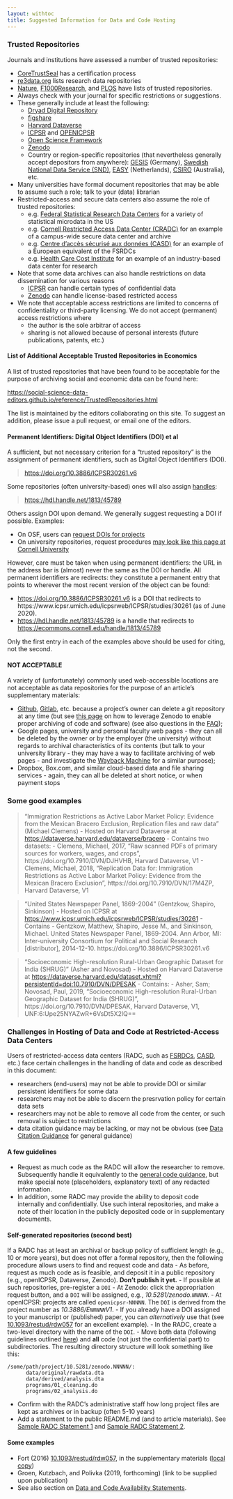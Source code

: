 ```yaml
---
layout: withtoc
title: Suggested Information for Data and Code Hosting
---
```


### Trusted Repositories

Journals and institutions have assessed a number of trusted repositories:

- [CoreTrustSeal](https://www.coretrustseal.org/) has a certification process
- [re3data.org](https://www.re3data.org/) lists research data repositories
- [Nature](https://www.nature.com/sdata/policies/repositories), [F1000Research](https://f1000research.com/for-authors/data-guidelines#hosting), and [PLOS](https://journals.plos.org/plosone/s/data-availability) have lists of trusted repositories. 
- Always check with your journal for specific restrictions or suggestions.
- These generally include at least the following:
  -  [Dryad Digital Repository](http://datadryad.org/)
  -  [figshare](http://figshare.com/)
  -  [Harvard Dataverse](https://dataverse.harvard.edu)
  -  [ICPSR](https://www.icpsr.umich.edu/icpsrweb/) and [OPENICPSR](https://www.openicpsr.org/openicpsr/)
  -  [Open Science Framework](http://osf.io/)
  -  [Zenodo](http://zenodo.org/)
  - Country or region-specific repositories (that nevertheless generally accept depositors from anywhere): [GESIS](https://datorium.gesis.org/xmlui/) (Germany), [Swedish National Data Service (SND)](https://snd.gu.se/en/describe-and-deposit-data), [EASY](https://easy.dans.knaw.nl/ui/home) (Netherlands), [CSIRO](https://data.csiro.au/collections/) (Australia), etc.
- Many universities have formal document repositories that may be able to assume such a role; talk to your (data) librarian
- Restricted-access and secure data centers also assume the role of trusted repositories:
  - e.g. [Federal Statistical Research Data Centers](https://www.census.gov/fsrdc) for a variety of statistical microdata in the US
  - e.g. [Cornell Restricted Access Data Center (CRADC)](https://ciser.cornell.edu/data/secure-data-services/cradc/) for an example of a campus-wide secure data center and archive
  - e.g. [Centre d’accès sécurisé aux données (CASD)](https://www.casd.eu/) for an example of a European equivalent of the FSRDCs
  - e.g. [Health Care Cost Institute](https://www.healthcostinstitute.org/about-hcci/) for an example of an industry-based data center for research
- Note that some data archives can also handle restrictions on data dissemination for various reasons
  - [ICPSR](https://www.icpsr.umich.edu/icpsrweb/content/datamanagement/confidentiality/) can handle certain types of confidential data
  - [Zenodo](http://about.zenodo.org/policies/) can handle license-based restricted access
- We note that acceptable access restrictions are limited to concerns of confidentiality or third-party licensing. We do not accept (permanent) access restrictions where
  - the author is the sole arbitrar of access
  - sharing is not allowed because of personal interests (future publications, patents, etc.)

#### List of Additional Acceptable Trusted Repositories in Economics

A list of trusted repositories that have been found to be acceptable for the purpose of archiving social and economic data can be found here:

[https://social-science-data-editors.github.io/reference/TrustedRepositories.html](https://social-science-data-editors.github.io/reference/TrustedRepositories.html)


The list is maintained by the editors collaborating on this site. To suggest an addition, please issue a pull request, or email one of the editors.

#### Permanent Identifiers: Digital Object Identifiers (DOI) et al

A sufficient, but not necessary criterion for a "trusted repository" is the assignment of permanent identifiers, such as Digital Object Identifiers (DOI). 

> [https://doi.org/10.3886/ICPSR30261.v6](https://doi.org/10.3886/ICPSR30261.v6)

Some repositories (often university-based) ones will also assign [handles](https://www.handle.net/):

> [https://hdl.handle.net/1813/45789](https://hdl.handle.net/1813/45789) 

Others assign DOI upon demand. We generally suggest requesting a DOI if possible. Examples:

- On OSF, users can [request DOIs for projects](https://help.osf.io/hc/en-us/articles/360019931013-Create-DOIs)
- On university repositories, request procedures [may look like this page at Cornell University](http://guides.library.cornell.edu/ecommons/persistenturls)

However, care must be taken when using permanent identifiers: the URL in the address bar is (almost) never the same as the DOI or handle. All permanent identifiers are redirects: they constitute a permanent entry that points to wherever the most recent version of the object can be found:

- [https://doi.org/10.3886/ICPSR30261.v6](https://doi.org/10.3886/ICPSR30261.v6) is a DOI that redirects to https://www.icpsr.umich.edu/icpsrweb/ICPSR/studies/30261 (as of June 2020).
- [https://hdl.handle.net/1813/45789](https://hdl.handle.net/1813/45789) is a handle that redirects to [https://ecommons.cornell.edu/handle/1813/45789](https://ecommons.cornell.edu/handle/1813/45789)

Only the first entry in each of the examples above should be used for citing, not the second.  

#### NOT ACCEPTABLE

A variety of (unfortunately) commonly used web-accessible locations are not acceptable as data repositories for the purpose of an article's supplementary materials:

- [Github](https://github.com), [Gitlab](https://gitlab.com), etc. because a project's owner can delete a git repository at any time (but see [this page](https://guides.github.com/activities/citable-code/) on how to leverage Zenodo to enable proper archiving of code and software) (see also questions in the [FAQ](../Other/FAQ.qmd));
- Google pages, university and personal faculty web pages - they can all be deleted by the owner or by the employer (the university) without regards to archival characteristics of its contents (but talk to your university library - they may have a way to facilitate archiving of web pages - and investigate the [Wayback Machine](https://archive.org/) for a similar purpose);
- Dropbox, Box.com, and similar cloud-based data and file sharing services - again, they can all be deleted at short notice, or when payment stops

### Some good examples

> "Immigration Restrictions as Active Labor Market Policy: Evidence from the Mexican Bracero Exclusion, Replication files and raw data" (Michael Clemens)
- Hosted on Harvard Dataverse at [https://dataverse.harvard.edu/dataverse/bracero](https://dataverse.harvard.edu/dataverse/bracero)
- Contains two datasets:
  - Clemens, Michael, 2017, "Raw scanned PDFs of primary sources for workers, wages, and crops", https://doi.org/10.7910/DVN/DJHVHB, Harvard Dataverse, V1
  -  Clemens, Michael, 2018, "Replication Data for: Immigration Restrictions as Active Labor Market Policy: Evidence from the Mexican Bracero Exclusion", https://doi.org/10.7910/DVN/17M4ZP, Harvard Dataverse, V1

> "United States Newspaper Panel, 1869-2004" (Gentzkow, Shapiro, Sinkinson)
- Hosted on ICPSR at [https://www.icpsr.umich.edu/icpsrweb/ICPSR/studies/30261](https://www.icpsr.umich.edu/icpsrweb/ICPSR/studies/30261)
- Contains 
  - Gentzkow, Matthew, Shapiro, Jesse M., and Sinkinson, Michael. United States Newspaper Panel, 1869-2004. Ann Arbor, MI: Inter-university Consortium for Political and Social Research [distributor], 2014-12-10. https://doi.org/10.3886/ICPSR30261.v6

> "Socioeconomic High-resolution Rural-Urban Geographic Dataset for India (SHRUG)" (Asher and Novosad)
- Hosted on Harvard Dataverse at [https://dataverse.harvard.edu/dataset.xhtml?persistentId=doi:10.7910/DVN/DPESAK](https://dataverse.harvard.edu/dataset.xhtml?persistentId=doi:10.7910/DVN/DPESAK)
- Contains:
  - Asher, Sam; Novosad, Paul, 2019, "Socioeconomic High-resolution Rural-Urban Geographic Dataset for India (SHRUG)", https://doi.org/10.7910/DVN/DPESAK, Harvard Dataverse, V1, UNF:6:Upe25NYAZwR+6VsDt5X2lQ== 

### Challenges in Hosting of Data and Code at Restricted-Access Data Centers

Users of restricted-access data centers (RADC, such as [FSRDCs](https://www.census.gov/fsrdc),  [CASD](https://www.casd.eu/), etc.) face certain challenges in the handling of data and code as described in this document:

- researchers (end-users) may not be able to provide DOI or similar persistent identifiers for some data
- researchers may not be able to discern the presrvation policy for certain data sets
- researchers may not be able to remove all code from the center, or such removal is subject to restrictions
- data citation guidance may be lacking, or may not be obvious (see [Data Citation Guidance](../Data_citation_guidance.qmd) for general guidance)

#### A few guidelines

- Request as much code as the RADC  will allow the researcher to remove. Subsequently handle it equivalently to the [general code guidance](Requested_information_code.qmd), but make special note (placeholders, explanatory text) of any redacted information.
- In addition, some RADC may provide the ability to deposit code internally and confidentially. Use such interal repositories, and make a note of their location in the publicly deposited code or in supplementary documents.

#### Self-generated repositories (second best)

If a RADC has at least an archival or backup policy of sufficient length (e.g., 10 or more years), but does not offer a formal repository, then the following procedure allows users to find and request code and data
- As before, request as much code as is feasible, and deposit it in a public repository (e.g., openICPSR, Dataverse, Zenodo). **Don't publish it yet.**
- If possible at such repositories, pre-register a `DOI`
  - At Zenodo: click the appropriation request button, and a `DOI` will be assigned, e.g., _10.5281/zenodo.`NNNNN`_.
  - At openICPSR: projects are called `openicpsr-NNNNN`. The `DOI` is derived from the project number as _10.3886/E`NNNNN`V1_.
  - If you already have a DOI assigned to your manuscript or (published) paper, you can _alternatively_ use that (see [10.1093/restud/rdw057](https://doi.org/10.1093/restud/rdw057) for an excellent example).
- In the RADC, create a two-level directory with the name of the `DOI`.
- Move both data (following guidelines outlined [here](Requested_information_code.qmd)) and **all** code (not just the confidential part) to subdirectories. The resulting directory structure will look something like this:
```
/some/path/project/10.5281/zenodo.NNNNN/:
      data/original/rawdata.dta
      data/derived/analysis.dta
      programs/01_cleaning.do
      programs/02_analysis.do
```
- Confirm with the RADC's administrative staff how long project files are kept as archives or in backup (often 5-10 years)
- Add a statement to the public README.md (and to article materials). See [Sample RADC Statement 1](../Samples/samples/sample_radc_statement1.md) and [Sample RADC Statement 2](../Samples/samples/sample_radc_statement2.md).

#### Some examples

- Fort (2016) [10.1093/restud/rdw057](https://doi.org/10.1093/restud/rdw057), in the supplementary materials ([local copy](copies/Fort2016-Readme.pdf))
-  Groen, Kutzbach, and Polivka (2019, forthcoming) (link to be supplied upon publication)
- See also section on [Data and Code Availability Statements](Requested_information_dcas.qmd).
